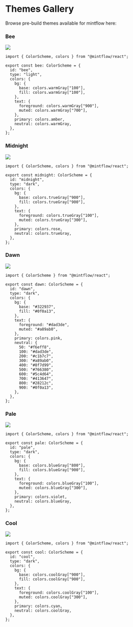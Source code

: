 # Themes Gallery

Browse pre-build themes available for mintflow here:


### Bee

![](themes/bee.png)

```tsx
import { ColorScheme, colors } from "@mintflow/react";

export const bee: ColorScheme = {
  id: "bee",
  type: "light",
  colors: {
    bg: {
      base: colors.warmGray["100"],
      fill: colors.warmGray["100"],
    },
    text: {
      foreground: colors.warmGray["900"],
      muted: colors.warmGray["700"],
    },
    primary: colors.amber,
    neutral: colors.warmGray,
  },
};
```

### Midnight

![](themes/midnight.png)

```tsx
import { ColorScheme, colors } from "@mintflow/react";

export const midnight: ColorScheme = {
  id: "midnight",
  type: "dark",
  colors: {
    bg: {
      base: colors.trueGray["900"],
      fill: colors.trueGray["900"],
    },
    text: {
      foreground: colors.trueGray["100"],
      muted: colors.trueGray["300"],
    },
    primary: colors.rose,
    neutral: colors.trueGray,
  },
};
```

### Dawn

![](themes/dawn.png)

```tsx
import { ColorScheme } from "@mintflow/react";

export const dawn: ColorScheme = {
  id: "dawn",
  type: "dark",
  colors: {
    bg: {
      base: "#322937",
      fill: "#0f0a13",
    },
    text: {
      foreground: "#dad3de",
      muted: "#a89ab0",
    },
    primary: colors.pink,
    neutral: {
      50: "#f6eff8",
      100: "#dad3de",
      200: "#c1b7c7",
      300: "#a89ab0",
      400: "#8f7d99",
      500: "#766380",
      600: "#5c4d64",
      700: "#413647",
      800: "#28212c",
      900: "#0f0a13",
    },
  },
};
```

### Pale

![](themes/pale.png)

```tsx
import { ColorScheme, colors } from "@mintflow/react";

export const pale: ColorScheme = {
  id: "pale",
  type: "dark",
  colors: {
    bg: {
      base: colors.blueGray["800"],
      fill: colors.blueGray["900"],
    },
    text: {
      foreground: colors.blueGray["100"],
      muted: colors.blueGray["300"],
    },
    primary: colors.violet,
    neutral: colors.blueGray,
  },
};
```

### Cool

![](themes/cool.png)

```tsx
import { ColorScheme, colors } from "@mintflow/react";

export const cool: ColorScheme = {
  id: "cool",
  type: "dark",
  colors: {
    bg: {
      base: colors.coolGray["900"],
      fill: colors.coolGray["900"],
    },
    text: {
      foreground: colors.coolGray["100"],
      muted: colors.coolGray["300"],
    },
    primary: colors.cyan,
    neutral: colors.coolGray,
  },
};
```

